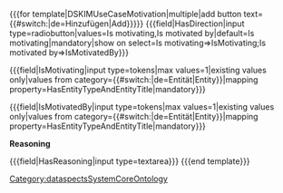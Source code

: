 <nowiki>{{{</nowiki>for template<nowiki>|</nowiki>DSKIMUseCaseMotivation<nowiki>|</nowiki>multiple<nowiki>|</nowiki>add button text={{#switch:{{CONTENTLANG}}|de=Hinzufügen|Add}}<nowiki>}}}</nowiki>
<nowiki>{{{</nowiki>field<nowiki>|</nowiki>HasDirection<nowiki>|</nowiki>input type=radiobutton<nowiki>|</nowiki>values=Is motivating,Is motivated by<nowiki>|</nowiki>default=Is motivating<nowiki>|</nowiki>mandatory<nowiki>|</nowiki>show on select=Is motivating=>IsMotivating;Is motivated by=>IsMotivatedBy<nowiki>}}}</nowiki>
<div id="IsMotivating">
<nowiki>{{{</nowiki>field<nowiki>|</nowiki>IsMotivating<nowiki>|</nowiki>input type=tokens<nowiki>|</nowiki>max values=1<nowiki>|</nowiki>existing values only<nowiki>|</nowiki>values from category={{#switch:{{CONTENTLANG}}|de=Entität|Entity}}<nowiki>|</nowiki>mapping property=HasEntityTypeAndEntityTitle<nowiki>|</nowiki>mandatory<nowiki>}}}</nowiki>
</div>
<div id="IsMotivatedBy">
<nowiki>{{{</nowiki>field<nowiki>|</nowiki>IsMotivatedBy<nowiki>|</nowiki>input type=tokens<nowiki>|</nowiki>max values=1<nowiki>|</nowiki>existing values only<nowiki>|</nowiki>values from category={{#switch:{{CONTENTLANG}}|de=Entität|Entity}}<nowiki>|</nowiki>mapping property=HasEntityTypeAndEntityTitle<nowiki>|</nowiki>mandatory<nowiki>}}}</nowiki>
</div>

'''Reasoning'''

<nowiki>{{{</nowiki>field|HasReasoning<nowiki>|</nowiki>input type=textarea<nowiki>}}}</nowiki>
<nowiki>{{{</nowiki>end template<nowiki>}}}</nowiki><noinclude>[[Category:dataspectsSystemCoreOntology]]</noinclude>
